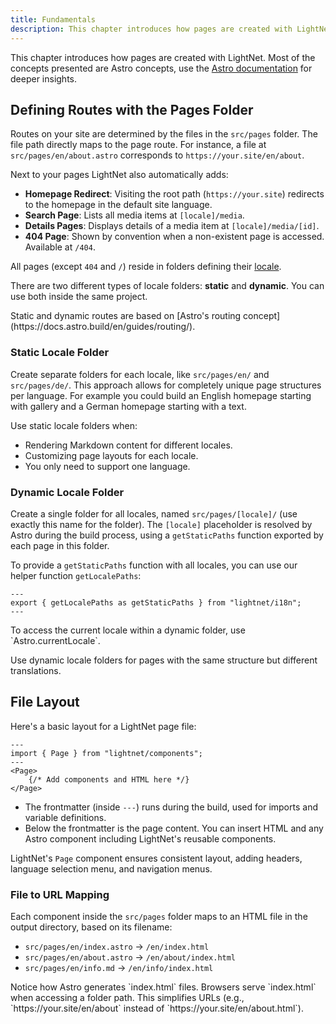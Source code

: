 ```yaml
---
title: Fundamentals
description: This chapter introduces how pages are created with LightNet. Most of the concepts presented are Astro concepts.
---
```



This chapter introduces how pages are created with LightNet. Most of the concepts presented are Astro concepts, 
use the [Astro documentation](https://docs.astro.build/en/basics/astro-pages/) for deeper insights.

## Defining Routes with the Pages Folder

Routes on your site are determined by the files in the `src/pages` folder. 
The file path directly maps to the page route. 
For instance, a file at `src/pages/en/about.astro` corresponds to `https://your.site/en/about`.

Next to your pages LightNet also automatically adds:

- **Homepage Redirect**: Visiting the root path (`https://your.site`) redirects to the homepage in the default site language.
- **Search Page**: Lists all media items at `[locale]/media`.
- **Details Pages**: Displays details of a media item at `[locale]/media/[id]`.
- **404 Page**: Shown by convention when a non-existent page is accessed. Available at `/404`.

All pages (except `404` and `/`) 
reside in folders defining their [locale](/build/i18n/fundamentals). 

There are two different types of locale folders: **static** and **dynamic**. You can use both inside the same project.

<Aside type="note">
Static and dynamic routes are based on [Astro's routing concept](https://docs.astro.build/en/guides/routing/).
</Aside>

### Static Locale Folder

Create separate folders for each locale, like `src/pages/en/` and `src/pages/de/`. 
This approach allows for completely unique page structures per language.
For example you could build an English homepage starting with gallery and a German homepage starting with a text.

Use static locale folders when:
- Rendering Markdown content for different locales.
- Customizing page layouts for each locale.
- You only need to support one language.

### Dynamic Locale Folder

Create a single folder for all locales, named `src/pages/[locale]/` (use exactly this name for the folder). 
The `[locale]` placeholder is resolved by Astro during the build process, 
using a `getStaticPaths` function exported by each page in this folder.

To provide a `getStaticPaths` function with all locales, you can use our helper function `getLocalePaths`:

```astro title="src/pages/[locale]/some-page.astro"
---
export { getLocalePaths as getStaticPaths } from "lightnet/i18n";
---
```

<Aside type="tip">
To access the current locale within a dynamic folder, use `Astro.currentLocale`.
</Aside>

Use dynamic locale folders for pages with the same structure but different translations.

## File Layout

Here's a basic layout for a LightNet page file:

```astro title="some-page.astro"
---
import { Page } from "lightnet/components";
---
<Page>
    {/* Add components and HTML here */}
</Page>
```

- The frontmatter (inside `---`) runs during the build, used for imports and variable definitions.
- Below the frontmatter is the page content. You can insert HTML and any Astro component including LightNet's reusable components.

LightNet's `Page` component ensures consistent layout, adding headers, language selection menu, and navigation menus.

### File to URL Mapping

Each component inside the `src/pages` folder maps to an HTML file in the output directory, based on its filename:

- `src/pages/en/index.astro` → `/en/index.html`
- `src/pages/en/about.astro` → `/en/about/index.html`
- `src/pages/en/info.md` → `/en/info/index.html`

<Aside type="note">
Notice how Astro generates `index.html` files. Browsers serve `index.html` when accessing a folder path. 
This simplifies URLs (e.g., `https://your.site/en/about` instead of `https://your.site/en/about.html`).
</Aside>

